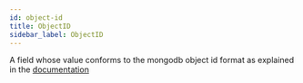 ```yaml
---
id: object-id
title: ObjectID
sidebar_label: ObjectID
---
```


A field whose value conforms to the mongodb object id format as explained in the [documentation](https://docs.mongodb.com/manual/reference/method/ObjectId/#ObjectId)

